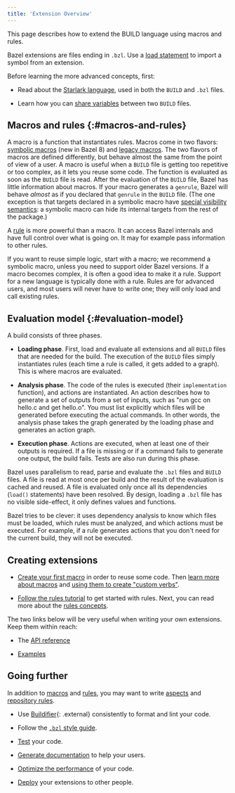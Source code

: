 ```yaml
---
title: 'Extension Overview'
---
```


<!-- [TOC] -->

This page describes how to extend the BUILD language using macros
and rules.

Bazel extensions are files ending in `.bzl`. Use a
[load statement](/versions/8.3.0/concepts/build-files#load) to import a symbol from an extension.

Before learning the more advanced concepts, first:

* Read about the [Starlark language](/versions/8.3.0/rules/language), used in both the
  `BUILD` and `.bzl` files.

* Learn how you can [share variables](/versions/8.3.0/build/share-variables)
  between two `BUILD` files.

## Macros and rules {:#macros-and-rules}

A macro is a function that instantiates rules. Macros come in two flavors:
[symbolic macros](/versions/8.3.0/extending/macros) (new in Bazel 8) and [legacy
macros](/extending/legacy-macros). The two flavors of macros are defined
differently, but behave almost the same from the point of view of a user. A
macro is useful when a `BUILD` file is getting too repetitive or too complex, as
it lets you reuse some code. The function is evaluated as soon as the `BUILD`
file is read. After the evaluation of the `BUILD` file, Bazel has little
information about macros. If your macro generates a `genrule`, Bazel will
behave *almost* as if you declared that `genrule` in the `BUILD` file. (The one
exception is that targets declared in a symbolic macro have [special visibility
semantics](/extending/macros#visibility): a symbolic macro can hide its internal
targets from the rest of the package.)

A [rule](/versions/8.3.0/extending/rules) is more powerful than a macro. It can access Bazel
internals and have full control over what is going on. It may for example pass
information to other rules.

If you want to reuse simple logic, start with a macro; we recommend a symbolic
macro, unless you need to support older Bazel versions. If a macro becomes
complex, it is often a good idea to make it a rule. Support for a new language
is typically done with a rule. Rules are for advanced users, and most users will
never have to write one; they will only load and call existing rules.

## Evaluation model {:#evaluation-model}

A build consists of three phases.

* **Loading phase**. First, load and evaluate all extensions and all `BUILD`
  files that are needed for the build. The execution of the `BUILD` files simply
  instantiates rules (each time a rule is called, it gets added to a graph).
  This is where macros are evaluated.

* **Analysis phase**. The code of the rules is executed (their `implementation`
  function), and actions are instantiated. An action describes how to generate
  a set of outputs from a set of inputs, such as "run gcc on hello.c and get
  hello.o". You must list explicitly which files will be generated before
  executing the actual commands. In other words, the analysis phase takes
  the graph generated by the loading phase and generates an action graph.

* **Execution phase**. Actions are executed, when at least one of their outputs is
  required. If a file is missing or if a command fails to generate one output,
  the build fails. Tests are also run during this phase.

Bazel uses parallelism to read, parse and evaluate the `.bzl` files and `BUILD`
files. A file is read at most once per build and the result of the evaluation is
cached and reused. A file is evaluated only once all its dependencies (`load()`
statements) have been resolved. By design, loading a `.bzl` file has no visible
side-effect, it only defines values and functions.

Bazel tries to be clever: it uses dependency analysis to know which files must
be loaded, which rules must be analyzed, and which actions must be executed. For
example, if a rule generates actions that you don't need for the current build,
they will not be executed.

## Creating extensions

* [Create your first macro](/versions/8.3.0/rules/macro-tutorial) in order to reuse some code.
  Then [learn more about macros](/versions/8.3.0/extending/macros) and [using them to create
  "custom verbs"](/rules/verbs-tutorial).

* [Follow the rules tutorial](/versions/8.3.0/rules/rules-tutorial) to get started with rules.
  Next, you can read more about the [rules concepts](/versions/8.3.0/extending/rules).

The two links below will be very useful when writing your own extensions. Keep
them within reach:

* The [API reference](/versions/8.3.0/rules/lib)

* [Examples](https://github.com/bazelbuild/examples/tree/master/rules)

## Going further

In addition to [macros](/versions/8.3.0/extending/macros) and [rules](/versions/8.3.0/extending/rules), you
may want to write [aspects](/versions/8.3.0/extending/aspects) and [repository
rules](/extending/repo).

* Use [Buildifier](https://github.com/bazelbuild/buildtools){: .external}
  consistently to format and lint your code.

* Follow the [`.bzl` style guide](/versions/8.3.0/rules/bzl-style).

* [Test](/versions/8.3.0/rules/testing) your code.

* [Generate documentation](https://skydoc.bazel.build/) to help your users.

* [Optimize the performance](/versions/8.3.0/rules/performance) of your code.

* [Deploy](/versions/8.3.0/rules/deploying) your extensions to other people.
